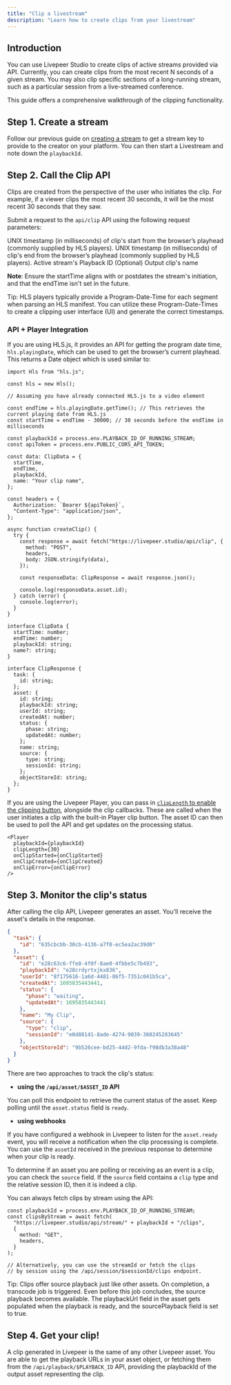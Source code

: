 ```yaml
---
title: "Clip a livestream"
description: "Learn how to create clips from your livestream"
---
```


## Introduction

You can use Livepeer Studio to create clips of active streams provided via API.
Currently, you can create clips from the most recent N seconds of a given stream.
You may also clip specific sections of a long-running stream,
such as a particular session from a live-streamed conference.

This guide offers a comprehensive walkthrough of the clipping functionality.

## Step 1. Create a stream

Follow our previous guide on [creating a stream](/developers/guides/create-livestream) to get a stream key to provide to the creator on your platform.
You can then start a Livestream and note down the `playbackId`.

## Step 2. Call the Clip API

<Info>
  Clips are created from the perspective of the user who initiates the clip. For
  example, if a viewer clips the most recent 30 seconds, it will be the most
  recent 30 seconds that they saw.
</Info>

Submit a request to the `api/clip` API using the following request parameters:

<ParamField path="startTime" type="number">
  UNIX timestamp (in milliseconds) of clip's start from the browser’s playhead
  (commonly supplied by HLS players).
</ParamField>

<ParamField path="endTime" type="number">
  UNIX timestamp (in milliseconds) of clip's end from the browser’s playhead
  (commonly supplied by HLS players).
</ParamField>

<ParamField path="playbackId" type="string">
  Active stream's Playback ID
</ParamField>

<ParamField path="name" type="string">
  (Optional) Output clip's name
</ParamField>

<b>Note</b>: Ensure the startTime aligns with or postdates the stream's
initiation, and that the endTime isn't set in the future.

<Info>
  Tip: HLS players typically provide a Program-Date-Time for each segment when
  parsing an HLS manifest. You can utilize these Program-Date-Times to create a
  clipping user interface (UI) and generate the correct timestamps.
</Info>

### API + Player Integration

If you are using HLS.js, it provides an API for getting the program date time, `hls.playingDate`, which can be used
to get the browser’s current playhead. This returns a Date object which is used similar to:

```tsx
import Hls from "hls.js";

const hls = new Hls();

// Assuming you have already connected HLS.js to a video element

const endTime = hls.playingDate.getTime(); // This retrieves the current playing date from HLS.js
const startTime = endTime - 30000; // 30 seconds before the endTime in milliseconds

const playbackId = process.env.PLAYBACK_ID_OF_RUNNING_STREAM;
const apiToken = process.env.PUBLIC_CORS_API_TOKEN;

const data: ClipData = {
  startTime,
  endTime,
  playbackId,
  name: "Your clip name",
};

const headers = {
  Authorization: `Bearer ${apiToken}`,
  "Content-Type": "application/json",
};

async function createClip() {
  try {
    const response = await fetch("https://livepeer.studio/api/clip", {
      method: "POST",
      headers,
      body: JSON.stringify(data),
    });

    const responseData: ClipResponse = await response.json();

    console.log(responseData.asset.id);
  } catch (error) {
    console.log(error);
  }
}

interface ClipData {
  startTime: number;
  endTime: number;
  playbackId: string;
  name?: string;
}

interface ClipResponse {
  task: {
    id: string;
  };
  asset: {
    id: string;
    playbackId: string;
    userId: string;
    createdAt: number;
    status: {
      phase: string;
      updatedAt: number;
    };
    name: string;
    source: {
      type: string;
      sessionId: string;
    };
    objectStoreId: string;
  };
}
```

If you are using the Livepeer Player, you can pass in
[`clipLength` to enable the clipping button](/sdks/livepeer-js/Player#cliplength), alongside the clip callbacks.
These are called when the user initiates a clip with the built-in Player clip button.
The asset ID can then be used to poll the API and get updates on the processing status.

```tsx
<Player
  playbackId={playbackId}
  clipLength={30}
  onClipStarted={onClipStarted}
  onClipCreated={onClipCreated}
  onClipError={onClipError}
/>
```

## Step 3. Monitor the clip's status

After calling the clip API, Livepeer generates an asset. You'll receive the asset's details in the response.

```json
{
  "task": {
    "id": "635cbcbb-30cb-4136-a7f0-ec5ea2ac39d0"
  },
  "asset": {
    "id": "e28c63c6-ffe8-4f0f-8ae0-4fbbe5c7b493",
    "playbackId": "e28crdyrtxjkx836",
    "userId": "8f175616-1a6d-4481-86f5-7351c041b5ca",
    "createdAt": 1695835443441,
    "status": {
      "phase": "waiting",
      "updatedAt": 1695835443441
    },
    "name": "My Clip",
    "source": {
      "type": "clip",
      "sessionId": "e0d88141-8ade-4274-9039-360245283645"
    },
    "objectStoreId": "9b526cee-bd25-44d2-9fda-f98db3a38a48"
  }
}
```

There are two approaches to track the clip's status:

- **using the `/api/asset/$ASSET_ID` API**

You can poll this endpoint to retrieve the current status of the asset.
Keep polling until the `asset.status` field is `ready`.

- **using webhooks**

If you have configured a webhook in Livepeer to listen for the `asset.ready` event,
you will receive a notification when the clip processing is complete.
You can use the `assetId` received in the previous response to determine when your clip is ready.

To determine if an asset you are polling or receiving as an event is a clip,
you can check the `source` field. If the `source` field contains a `clip`
type and the relative session ID, then it is indeed a clip.

You can always fetch clips by stream using the API:

```tsx
const playbackId = process.env.PLAYBACK_ID_OF_RUNNING_STREAM;
const clipsByStream = await fetch(
  "https://livepeer.studio/api/stream/" + playbackId + "/clips",
  {
    method: "GET",
    headers,
  }
);

// Alternatively, you can use the streamId or fetch the clips
// by session using the /api/session/$sessionId/clips endpoint.
```

<Info>
  Tip: Clips offer source playback just like other assets. On completion, a
  transcode job is triggered. Even before this job concludes, the source
  playback becomes available. The playbackUrl field in the asset gets populated
  when the playback is ready, and the sourcePlayback field is set to true.
</Info>

## Step 4. Get your clip!

A clip generated in Livepeer is the same of any other Livepeer asset.
You are able to get the playback URLs in your asset object,
or fetching them from the `/api/playback/$PLAYBACK_ID` API,
providing the playbackId of the output asset representing the clip.
